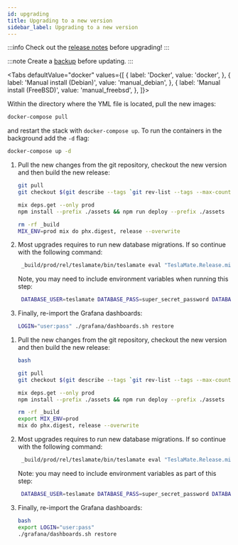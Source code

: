 ```yaml
---
id: upgrading
title: Upgrading to a new version
sidebar_label: Upgrading to a new version
---
```


:::info
Check out the [release notes](https://github.com/adriankumpf/teslamate/releases) before upgrading!
:::

:::note
Create a [backup](maintenance/backup_restore.md) before updating.
:::


<Tabs
defaultValue="docker"
values={[
{ label: 'Docker', value: 'docker', },
{ label: 'Manual install (Debian)', value: 'manual_debian', },
{ label: 'Manual install (FreeBSD)', value: 'manual_freebsd', },
]}>
<TabItem value="docker">

Within the directory where the YML file is located, pull the new images:

```bash
docker-compose pull
```

and restart the stack with `docker-compose up`. To run the containers in the background add the `-d` flag:

```bash
docker-compose up -d
```

</TabItem>
<TabItem value="manual_debian">

1. Pull the new changes from the git repository, checkout the new version and then build the new release:

   ```bash
   git pull
   git checkout $(git describe --tags `git rev-list --tags --max-count=1`)

   mix deps.get --only prod
   npm install --prefix ./assets && npm run deploy --prefix ./assets

   rm -rf _build
   MIX_ENV=prod mix do phx.digest, release --overwrite
   ```

2. Most upgrades requires to run new database migrations. If so continue with the following command:

   ```bash
    _build/prod/rel/teslamate/bin/teslamate eval "TeslaMate.Release.migrate"
   ```
   Note, you may need to include environment variables when running this step:
   
   ```bash
    DATABASE_USER=teslamate DATABASE_PASS=super_secret_password DATABASE_NAME=teslamate DATABASE_HOST=localhost MQTT_HOST=your_MQTT_host(HomeAssistant in my case) _build/prod/rel/teslamate/bin/teslamate eval "TeslaMate.Release.migrate"
   ```

3. Finally, re-import the Grafana dashboards:

   ```bash
   LOGIN="user:pass" ./grafana/dashboards.sh restore
   ```

</TabItem>
<TabItem value="manual_freebsd">

1. Pull the new changes from the git repository, checkout the new version and then build the new release:

   ```bash
   bash

   git pull
   git checkout $(git describe --tags `git rev-list --tags --max-count=1`)

   mix deps.get --only prod
   npm install --prefix ./assets && npm run deploy --prefix ./assets

   rm -rf _build
   export MIX_ENV=prod
   mix do phx.digest, release --overwrite
   ```

2. Most upgrades requires to run new database migrations. If so continue with the following command:

   ```bash
    _build/prod/rel/teslamate/bin/teslamate eval "TeslaMate.Release.migrate"
   ```
  
   Note: you may need to include environment variables as part of this step:
   
   ```bash
    DATABASE_USER=teslamate DATABASE_PASS=super_secret_password DATABASE_NAME=teslamate DATABASE_HOST=localhost MQTT_HOST=your_MQTT_host(HomeAssistant in my case) _build/prod/rel/teslamate/bin/teslamate eval "TeslaMate.Release.migrate"
   ```

3. Finally, re-import the Grafana dashboards:

   ```bash
   bash
   export LOGIN="user:pass"
   ./grafana/dashboards.sh restore
   ```

</TabItem>
</Tabs>
